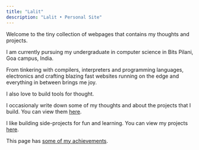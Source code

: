 ```yaml
---
title: "Lalit"
description: "Lalit • Personal Site"
---
```


Welcome to the tiny collection of webpages that contains my thoughts and
projects.

I am currently pursuing my undergraduate in computer science in Bits
Pilani, Goa campus, India.

From tinkering with compilers, interpreters and programming languages,
electronics and crafting blazing fast websites running on the edge and
everything in between brings me joy.

I also love to build tools for thought.

I occasionaly write down some of my thoughts and about the projects that
I build. You can view them [here](/posts).

I like building side-projects for fun and learning. You can view my
projects [here](/projects).

This page has [some of my achievements](/achievements).
